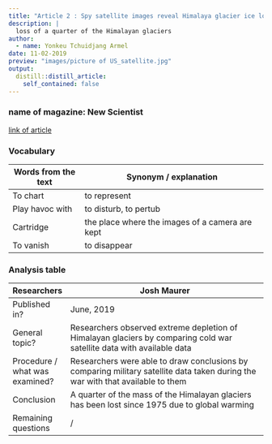 ```yaml
---
title: "Article 2 : Spy satellite images reveal Himalaya glacier ice losses have doubled"
description: |
  loss of a quarter of the Himalayan glaciers
author:
  - name: Yonkeu Tchuidjang Armel
date: 11-02-2019
preview: "images/picture of US_satellite.jpg"
output:
  distill::distill_article:
    self_contained: false
---
```


### name of magazine: New Scientist

[link of article](https://www.newscientist.com/article/2206940-spy-satellite-images-reveal-himalaya-glacier-ice-losses-have-doubled/)

### Vocabulary

| Words from the text | Synonym / explanation                           |
| ------------------- | ----------------------------------------------- |
| To chart            | to represent                                    |
| Play havoc with     | to disturb, to pertub                           |
| Cartridge           | the place where the images of a camera are kept |
| To vanish           | to disappear                                    |

### Analysis table

| Researchers                    | Josh Maurer                                                                                                                     |
| ------------------------------ | ------------------------------------------------------------------------------------------------------------------------------- |
| Published in?                  | June, 2019                                                                                                                      |
| General topic?                 | Researchers observed extreme depletion of Himalayan glaciers by comparing cold war satellite data with available data           |
| Procedure / what was examined? | Researchers were able to draw conclusions by comparing military satellite data taken during the war with that available to them |
| Conclusion                     | A quarter of the mass of the Himalayan glaciers has been lost since 1975 due to global warming                                  |
| Remaining questions            |          /                                                                                                                      |



